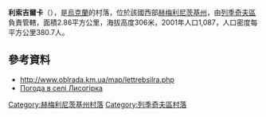{{coord|49|22|27|N|27|25|14|E|scale:100000|display=title}}

'''利索吉爾卡'''（{{lang-uk|Лисогірка}}），是[[烏克蘭|烏克蘭]]的村落，位於該國西部[[赫梅利尼茨基州|赫梅利尼茨基州]]，由[[列季奇夫區|列季奇夫區]]負責管轄，面積2.86平方公里，海拔高度306米，2001年人口1,087，人口密度每平方公里380.7人。

==參考資料==
* http://www.oblrada.km.ua/map/lettrebsilra.php{{dead link|date=2017年11月 |bot=InternetArchiveBot |fix-attempted=yes }}
* [http://weather.in.ua/ua/hmel'nickaja/13456 Погода в селі Лисогірка] {{Wayback|url=http://weather.in.ua/ua/hmel'nickaja/13456 |date=20160305113845 }}

{{DEFAULTSORT:Лисогірка}}
[[Category:赫梅利尼茨基州村落|Category:赫梅利尼茨基州村落]]
[[Category:列季奇夫區村落|Category:列季奇夫區村落]]


{{Khmelnytskyi-geo-stub}}